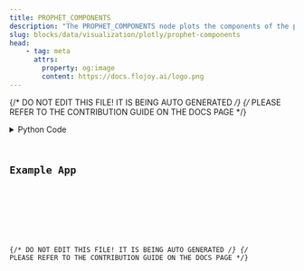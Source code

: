 ```yaml
---
title: PROPHET_COMPONENTS
description: "The PROPHET_COMPONENTS node plots the components of the prophet model trained in the PROPHET_PREDICT node."
slug: blocks/data/visualization/plotly/prophet-components
head:
    - tag: meta
      attrs:
        property: og:image
        content: https://docs.flojoy.ai/logo.png
---
```


{/* DO NOT EDIT THIS FILE! IT IS BEING AUTO GENERATED */}
{/* PLEASE REFER TO THE CONTRIBUTION GUIDE ON THE DOCS PAGE */}


<DownloadStudioBanner />
<PythonDocsDisplay docstring={block_data["docstring"]} />
<details>
<summary>Python Code</summary>



<Code code={pythonCode} lang="py" wrap theme="dracula" />

[Find this Flojoy Block on GitHub](https://github.com/flojoy-ai/blocks/blob/main/blocks/DATA/VISUALIZATION/PLOTLY/PROPHET_COMPONENTS/PROPHET_COMPONENTS.py)

</details>

## Example App


<GetHelpWidget />


<AppDisplay app={app} blockName="PROPHET_COMPONENTS" client:visible />


<Example />

{/* DO NOT EDIT THIS FILE! IT IS BEING AUTO GENERATED */}
{/* PLEASE REFER TO THE CONTRIBUTION GUIDE ON THE DOCS PAGE */}

